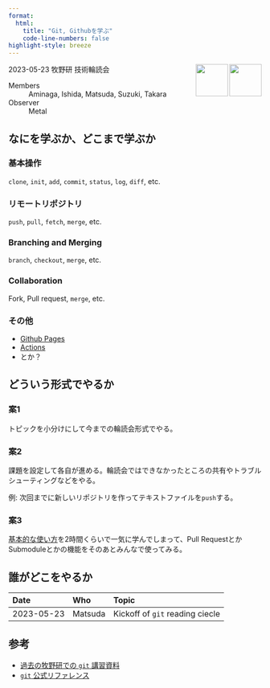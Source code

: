 ```yaml
---
format:
  html:
    title: "Git, Githubを学ぶ"
    code-line-numbers: false
highlight-style: breeze
---
```



<img height="64" width="64" align="right" src="https://cdn.simpleicons.org/git">
<img height="64" width="64" align="right" src="https://cdn.simpleicons.org/github">

2023-05-23 牧野研 技術輪読会

Members
: Aminaga, Ishida, Matsuda, Suzuki, Takara

Observer
: Metal


## なにを学ぶか、どこまで学ぶか
### 基本操作
`clone`, `init`, `add`, `commit`, `status`, `log`, `diff`, etc.

### リモートリポジトリ
`push`, `pull`, `fetch`, `merge`, etc.

### Branching and Merging
`branch`, `checkout`, `merge`, etc.

### Collaboration
Fork, Pull request, `merge`, etc.

### その他
- [Github Pages](https://docs.github.com/ja/pages/getting-started-with-github-pages/about-github-pages)
- [Actions](https://github.co.jp/features/actions)
- とか？


## どういう形式でやるか
### 案1
トピックを小分けにして今までの輪読会形式でやる。

### 案2
課題を設定して各自が進める。輪読会ではできなかったところの共有やトラブルシューティングなどをやる。

例: 次回までに新しいリポジトリを作ってテキストファイルを`push`する。

### 案3
[基本的な使い方](git-circle-basic.html)を2時間くらいで一気に学んでしまって、Pull RequestとかSubmoduleとかの機能をそのあとみんなで使ってみる。

## 誰がどこをやるか
|Date|Who|Topic|
|:---|:---|:---|
|2023-05-23|Matsuda|Kickoff of `git` reading ciecle|


## 参考
- [過去の牧野研での `git` 講習資料](https://heavywatal.github.io/lectures/git2019makino.html)
- [`git` 公式リファレンス](https://git-scm.com/docs)
